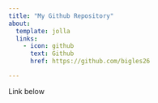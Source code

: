 ```yaml
---
title: "My Github Repository"
about:
  template: jolla
  links:
    - icon: github
      text: Github
      href: https://github.com/bigles26

---
```


Link below

